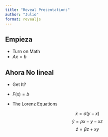 ```yaml
---
title: "Reveal Presentations"
author: "Julio"
format: revealjs
---
```


## Empieza 

- Turn on Math
- $Ax=b$

## Ahora No lineal

- Get It?
- $F(x)=b$
- The Lorenz Equations

  $$\dot{x} = \sigma(y-x) $$
  $$\dot{y} = \rho x - y - xz $$
  $$\dot{z} = \beta z + xy$$
